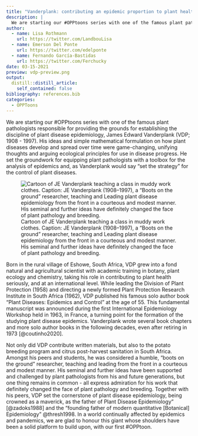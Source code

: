 ```yaml
---
title: "Vanderplank: contributing an epidemic proportion to plant health"
description: |
  We are starting our #OPPtoons series with one of the famous plant pathologists responsible for providing the grounds for establishing the discipline of plant disease epidemiology, James Edward Vanderplank (VDP; 1908 - 1997).
author:
  - name: Lisa Rothmann
    url: https://twitter.com/LandbouLisa
  - name: Emerson Del Ponte
    url: https://twitter.com/edelponte
  - name: Fernando García-Bastidas
    url: https://twitter.com/Ferchucky
date: 03-15-2021
preview: vdp-preview.png
output:
  distill::distill_article:
    self_contained: false
bibliography: references.bib
categories: 
  - OPPToons
---
```


We are starting our \#OPPtoons series with one of the famous plant pathologists responsible for providing the grounds for establishing the discipline of plant disease epidemiology, James Edward Vanderplank (VDP; 1908 - 1997). His ideas and simple mathematical formulation on how plant diseases develop and spread over time were game-changing, unifying thoughts and arguing ecological principles for use in disease progress. He set the groundwork for equipping plant pathologists with a toolbox for the analysis of epidemics and, as Vanderplank would say "set the strategy" for the control of plant diseases.

![Cartoon of JE Vanderplank teaching a class in muddy work clothes. Caption: JE Vanderplank (1908--1997), a "Boots on the ground" researcher, teaching and Leading plant disease epidemiology from the front in a courteous and modest manner. His seminal and further ideas have definitely changed the face of plant pathology and breeding.](vdp-opptoon.jpg)

Born in the rural village of Eshowe, South Africa, VDP grew into a fond natural and agricultural scientist with academic training in botany, plant ecology and chemistry, taking his role in contributing to plant health seriously, and at an international level. While leading the Division of Plant Protection (1958) and directing a newly formed Plant Protection Research Institute in South Africa (1962), VDP published his famous solo author book "Plant Diseases: Epidemics and Control" at the age of 55. This fundamental manuscript was announced during the first International Epidemiology Workshop held in 1963, in France, a turning point for the formation of the studying plant disease epidemics. Vanderplank wrote several book chapters and more solo author books in the following decades, even after retiring in 1973 [@coutinho2020].

Not only did VDP contribute written materials, but also to the potato breeding program and citrus post-harvest sanitation in South Africa. Amongst his peers and students, he was considered a humble, "boots on the ground" researcher, teaching and leading from the front in a courteous and modest manner. His seminal and further ideas have been supported and challenged by plant pathologists from his and future generations, but one thing remains in common - all express admiration for his work that definitely changed the face of plant pathology and breeding. Together with his peers, VDP set the cornerstone of plant disease epidemiology, being crowned as a maverick, as the father of Plant Disease Epidemiology" [@zadoks1988] and the "founding father of modern quantitative [Botanical] Epidemiology" @thresh1998. In a world continually affected by epidemics and pandemics, we are glad to honour this giant whose shoulders have been a solid platform to build upon, with our first \#OPPtoon.
